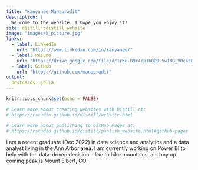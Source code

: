 ```yaml
---
title: "Kanyanee Manapradit"
description: |
  Welcome to the website. I hope you enjoy it!
site: distill::distill_website
image: "images/k_picture.jpg"
links:
  - label: LinkedIn
    url: "https://www.linkedin.com/in/kanyanee/"
  - label: Resume
    url: "https://drive.google.com/file/d/1rK8-B9r4cp1b0D9-5wIHB_V0cksCk2CA/view?usp=sharing"
  - label: GitHub
    url: "https://github.com/manapradit"
output:
  postcards::jolla
---
```


```r
knitr::opts_chunk$set(echo = FALSE)

# Learn more about creating websites with Distill at:
# https://rstudio.github.io/distill/website.html

# Learn more about publishing to GitHub Pages at:
# https://rstudio.github.io/distill/publish_website.html#github-pages

```

I am a recent graduate (Dec 2022) in data science and analytics and a data analyst living in the Ann Arbor area. I am currently working on Power BI to help with the data-driven decision. I like to hike mountains, and my up coming peak is Mount Elbert, CO. 
